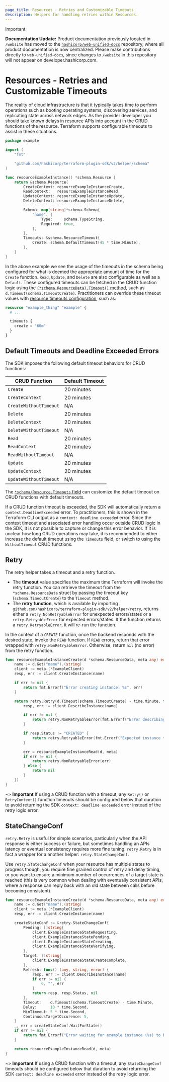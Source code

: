 ```yaml
---
page_title: Resources - Retries and Customizable Timeouts
description: Helpers for handling retries within Resources.
---
```


> [!IMPORTANT]  
> **Documentation Update:** Product documentation previously located in `/website` has moved to the [`hashicorp/web-unified-docs`](https://github.com/hashicorp/web-unified-docs) repository, where all product documentation is now centralized. Please make contributions directly to `web-unified-docs`, since changes to `/website` in this repository will not appear on developer.hashicorp.com.

# Resources - Retries and Customizable Timeouts

The reality of cloud infrastructure is that it typically takes time to perform operations such as booting operating systems, discovering services, and replicating state across network edges. As the provider developer you should take known delays in resource APIs into account in the CRUD functions of the resource. Terraform supports configurable timeouts to assist in these situations.

```go
package example

import (
    "fmt"

    "github.com/hashicorp/terraform-plugin-sdk/v2/helper/schema"
)

func resourceExampleInstance() *schema.Resource {
    return &schema.Resource{
        CreateContext: resourceExampleInstanceCreate,
        ReadContext:   resourceExampleInstanceRead,
        UpdateContext: resourceExampleInstanceUpdate,
        DeleteContext: resourceExampleInstanceDelete,

        Schema: map[string]*schema.Schema{
            "name": {
                Type:     schema.TypeString,
                Required: true,
            },
        },
        Timeouts: &schema.ResourceTimeout{
            Create: schema.DefaultTimeout(45 * time.Minute),
        },
    }
}
```

In the above example we see the usage of the timeouts in the schema being configured for what is deemed the appropriate amount of time for the `Create` function. `Read`, `Update`, and `Delete` are also configurable as well as a `Default`. These configured timeouts can be fetched in the CRUD function logic using the [`(*schema.ResourceData).Timeout()` method](https://pkg.go.dev/github.com/hashicorp/terraform-plugin-sdk/v2/helper/schema#ResourceData.Timeout), such as `d.Timeout(schema.TimeoutCreate)`. Practitioners can override these timeout values with [resource timeouts configuration](/terraform/language/resources/syntax#operation-timeouts), such as:

```terraform
resource "example_thing" "example" {
  # ...

  timeouts {
    create = "60m"
  }
}
```

## Default Timeouts and Deadline Exceeded Errors

The SDK imposes the following default timeout behaviors for CRUD functions:

| CRUD Function          | Default Timeout |
| ---------------------- | --------------- |
| `Create`               | 20 minutes      |
| `CreateContext`        | 20 minutes      |
| `CreateWithoutTimeout` | N/A             |
| `Delete`               | 20 minutes      |
| `DeleteContext`        | 20 minutes      |
| `DeleteWithoutTimeout` | N/A             |
| `Read`                 | 20 minutes      |
| `ReadContext`          | 20 minutes      |
| `ReadWithoutTimeout`   | N/A             |
| `Update`               | 20 minutes      |
| `UpdateContext`        | 20 minutes      |
| `UpdateWithoutTimeout` | N/A             |

The [`*schema/Resource.Timeouts` field](https://pkg.go.dev/github.com/hashicorp/terraform-plugin-sdk/v2/helper/schema#Resource.Timeouts) can customize the default timeout on CRUD functions with default timeouts.

If a CRUD function timeout is exceeded, the SDK will automatically return a `context.DeadlineExceeded` error. To practitioners, this is shown in the Terraform CLI output as a `context: deadline exceeded` error. Since the context timeout and associated error handling occur outside CRUD logic in the SDK, it is not possible to capture or change this error behavior. If it is unclear how long CRUD operations may take, it is recommended to either increase the default timeout using the `Timeouts` field, or switch to using the `WithoutTimeout` CRUD functions.

## Retry

The retry helper takes a timeout and a retry function.

- The **timeout** value specifies the maximum time Terraform will invoke the retry function. You can retrieve the timeout from the `*schema.ResourceData` struct by passing the timeout key (`schema.TimeoutCreate`) to the `Timeout` method.
- The **retry function**, which is available by importing `github.com/hashicorp/terraform-plugin-sdk/v2/helper/retry`, returns either a `retry.NonRetryableError` for unexpected errors/states or a `retry.RetryableError` for expected errors/states. If the function returns a `retry.RetryableError`, it will re-run the function.

In the context of a `CREATE` function, once the backend responds with the desired state, invoke the `READ` function. If `READ` errors, return that error wrapped with `retry.NonRetryableError`. Otherwise, return `nil` (no error) from the retry function.

```go
func resourceExampleInstanceCreate(d *schema.ResourceData, meta any) error {
    name := d.Get("name").(string)
    client := meta.(*ExampleClient)
    resp, err := client.CreateInstance(name)

    if err != nil {
        return fmt.Errorf("Error creating instance: %s", err)
    }

    return retry.Retry(d.Timeout(schema.TimeoutCreate) - time.Minute, func() *retry.RetryError {
        resp, err := client.DescribeInstance(name)

        if err != nil {
            return retry.NonRetryableError(fmt.Errorf("Error describing instance: %s", err))
        }

        if resp.Status != "CREATED" {
            return retry.RetryableError(fmt.Errorf("Expected instance to be created but was in state %s", resp.Status))
        }

        err = resourceExampleInstanceRead(d, meta)
        if err != nil {
            return retry.NonRetryableError(err)
        } else {
            return nil
        }
    })
}
```

~> **Important** If using a CRUD function with a timeout, any `Retry()` or `RetryContext()` function timeouts should be configured below that duration to avoid returning the SDK `context: deadline exceeded` error instead of the retry logic error.

## StateChangeConf

`retry.Retry` is useful for simple scenarios, particularly when the API response is either success or failure, but sometimes handling an APIs latency or eventual consistency requires more fine tuning. `retry.Retry` is in fact a wrapper for a another helper: `retry.StateChangeConf`.

Use `retry.StateChangeConf` when your resource has multiple states to progress though, you require fine grained control of retry and delay timing, or you want to ensure a minimum number of occurrences of a target state is reached (this is very common when dealing with eventually consistent APIs, where a response can reply back with an old state between calls before becoming consistent).

```go
func resourceExampleInstanceCreate(d *schema.ResourceData, meta any) error {
    name := d.Get("name").(string)
    client := meta.(*ExampleClient)
    resp, err := client.CreateInstance(name)

    createStateConf := &retry.StateChangeConf{
        Pending: []string{
            client.ExampleInstanceStateRequesting,
            client.ExampleInstanceStatePending,
            client.ExampleInstanceStateCreating,
            client.ExampleInstanceStateVerifying,
        },
        Target: []string{
            client.ExampleInstanceStateCreateComplete,
        },
        Refresh: func() (any, string, error) {
            resp, err := client.DescribeInstance(name)
            if err != nil {
                0, "", err
            }
            return resp, resp.Status, nil
        },
        Timeout:    d.Timeout(schema.TimeoutCreate) - time.Minute,
        Delay:      10 * time.Second,
        MinTimeout: 5 * time.Second,
        ContinuousTargetOccurence: 5,
    }
    _, err = createStateConf.WaitForState()
    if err != nil {
        return fmt.Errorf("Error waiting for example instance (%s) to be created: %s", d.Id(), err)
    }

    return resourceExampleInstanceRead(d, meta)
}
```

~> **Important** If using a CRUD function with a timeout, any `StateChangeConf` timeouts should be configured below that duration to avoid returning the SDK `context: deadline exceeded` error instead of the retry logic error.
